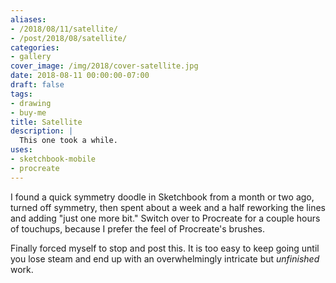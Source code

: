 ```yaml
---
aliases:
- /2018/08/11/satellite/
- /post/2018/08/satellite/
categories:
- gallery
cover_image: /img/2018/cover-satellite.jpg
date: 2018-08-11 00:00:00-07:00
draft: false
tags:
- drawing
- buy-me
title: Satellite
description: |
  This one took a while.
uses:
- sketchbook-mobile
- procreate
---
```


I found a quick symmetry doodle in Sketchbook from a month or two ago, turned off symmetry, then spent about a
week and a half reworking the lines and adding "just one more bit." Switch over to Procreate for a couple
hours of touchups, because I prefer the feel of Procreate's brushes.

Finally forced myself to stop and post this. It is too easy to keep going until you lose steam and end up with
an overwhelmingly intricate but *unfinished* work.
